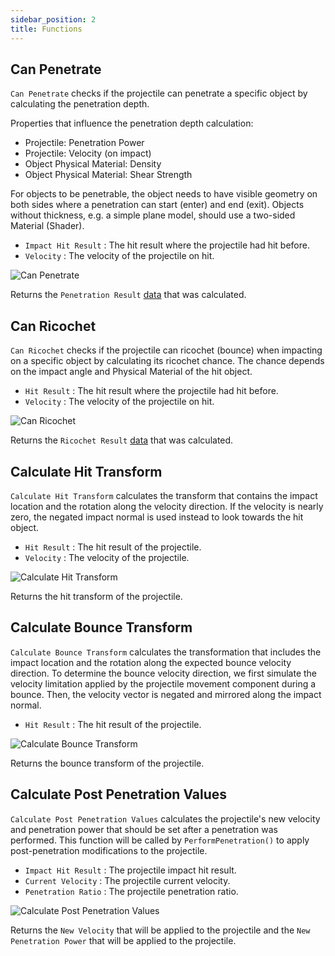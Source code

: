 ```yaml
---
sidebar_position: 2
title: Functions
---
```



## Can Penetrate

`Can Penetrate` checks if the projectile can penetrate a specific object by
calculating the penetration depth.

Properties that influence the penetration depth calculation:
- Projectile: Penetration Power
- Projectile: Velocity (on impact)
- Object Physical Material: Density
- Object Physical Material: Shear Strength

For objects to be penetrable, the object needs to have visible geometry on both
sides where a penetration can start (enter) and end (exit).
Objects without thickness, e.g. a simple plane model, should use a two-sided
Material (Shader).

* `Impact Hit Result` <Step text="1"/> : The hit result where the projectile
had hit before.
* `Velocity` <Step text="2"/> : The velocity of the projectile on hit.

![Can Penetrate](_static/img/functions/can-penetrate.png)

Returns the `Penetration Result` <Step text="3"/> [data](/docs/projectile-module/types#ricochet-result) that was calculated.

## Can Ricochet

`Can Ricochet` checks if the projectile can ricochet (bounce) when impacting on
a specific object by calculating its ricochet chance. The chance depends on
the impact angle and Physical Material of the hit object.

* `Hit Result` <Step text="1"/> : The hit result where the projectile had
hit before.
* `Velocity` <Step text="2"/> : The velocity of the projectile on hit.

![Can Ricochet](_static/img/functions/can-ricochet.png)

Returns the `Ricochet Result` <Step text="3"/> [data](/docs/projectile-module/types#ricochet-result) that was calculated.

## Calculate Hit Transform

`Calculate Hit Transform` calculates the transform that contains the impact
location and the rotation along the velocity direction.
If the velocity is nearly zero, the negated impact normal is used instead to
look towards the hit object.

* `Hit Result` <Step text="1"/> : The hit result of the projectile.
* `Velocity` <Step text="2"/> : The velocity of the projectile.

![Calculate Hit Transform](_static/img/functions/calculate-hit-transform.png)

Returns the hit transform <Step text="3"/> of the projectile.

## Calculate Bounce Transform

`Calculate Bounce Transform` calculates the transformation that includes the
impact location and the rotation along the expected bounce velocity direction.
To determine the bounce velocity direction, we first simulate the velocity
limitation applied by the projectile movement component during a bounce.
Then, the velocity vector is negated and mirrored along the impact normal.

* `Hit Result` <Step text="1"/> : The hit result of the projectile.

![Calculate Bounce Transform](_static/img/functions/calculate-bounce-transform.png)

Returns the bounce transform <Step text="2"/> of the projectile.

## Calculate Post Penetration Values

`Calculate Post Penetration Values` calculates the projectile's new velocity and
penetration power that should be set after a penetration was performed.
This function will be called by `PerformPenetration()` to apply post-penetration
modifications to the projectile.

* `Impact Hit Result` <Step text="1"/> : The projectile impact hit result.
* `Current Velocity` <Step text="2"/> : The projectile current velocity.
* `Penetration Ratio` <Step text="3"/> : The projectile penetration ratio.

![Calculate Post Penetration Values](_static/img/functions/calculate-post-penetration-values.png)

Returns the `New Velocity` <Step text="4"/> that will be applied to the
projectile and the `New Penetration Power` <Step text="5"/> that will be applied
to the projectile.